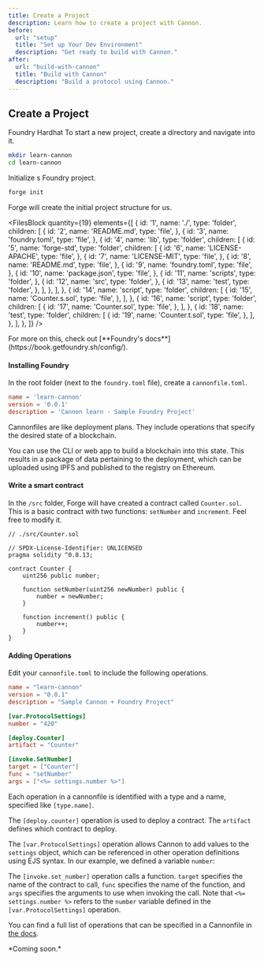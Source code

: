 ```yaml
---
title: Create a Project
description: Learn how to create a project with Cannon.
before:
  url: "setup"
  title: "Set up Your Dev Environment"
  description: "Get ready to build with Cannon."
after:
  url: "build-with-cannon"
  title: "Build with Cannon"
  description: "Build a protocol using Cannon."
---
```


## Create a Project

<Tabs defaultValue="foundry">
  <TabsList className="w-full">
    <TabsTrigger value="foundry" className="w-full">
      <span>Foundry</span>
    </TabsTrigger>
    <TabsTrigger value="hardhat" className="w-full">
      <span>Hardhat</span>
    </TabsTrigger>
  </TabsList>
  <TabsContent value="foundry">
To start a new project, create a directory and navigate into it.

```bash
mkdir learn-cannon
cd learn-cannon
```

Initialize s Foundry project.

```bash
forge init
```

Forge will create the initial project structure for us.

<FilesBlock
quantity={19}
elements={[
  {
    id: '1',
    name: './',
    type: 'folder',
    children: [
      {
        id: '2',
        name: 'README.md',
        type: 'file',
      },
      {
        id: '3',
        name: 'foundry.toml',
        type: 'file',
      },
      {
        id: '4',
        name: 'lib',
        type: 'folder',
        children: [
          {
            id: '5',
            name: 'forge-std',
            type: 'folder',
            children: [
              {
                id: '6',
                name: 'LICENSE-APACHE',
                type: 'file',
              },
              {
                id: '7',
                name: 'LICENSE-MIT',
                type: 'file',
              },
              {
                id: '8',
                name: 'README.md',
                type: 'file',
              },
              {
                id: '9',
                name: 'foundry.toml',
                type: 'file',
              },
              {
                id: '10',
                name: 'package.json',
                type: 'file',
              },
              {
                id: '11',
                name: 'scripts',
                type: 'folder',
              },
              {
                id: '12',
                name: 'src',
                type: 'folder',
              },
              {
                id: '13',
                name: 'test',
                type: 'folder',
              },
            ],
          },
        ],
      },
      {
        id: '14',
        name: 'script',
        type: 'folder',
        children: [
          {
            id: '15',
            name: 'Counter.s.sol',
            type: 'file',
          },
        ],
      },
      {
        id: '16',
        name: 'script',
        type: 'folder',
        children: [
          {
            id: '17',
            name: 'Counter.sol',
            type: 'file',
          },
        ],
      },
      {
        id: '18',
        name: 'test',
        type: 'folder',
        children: [
          {
            id: '19',
            name: 'Counter.t.sol',
            type: 'file',
          },
        ],
      },
    ],
  },
]} />

<Alert variant="info">
  <AlertDescription>
    For more on this, check out [**Foundry's
    docs**](https://book.getfoundry.sh/config/).
  </AlertDescription>
</Alert>

#### Installing Foundry

In the root folder (next to the `foundry.toml` file), create a `cannonfile.toml`.

```toml
name = 'learn-cannon'
version = '0.0.1'
description = 'Cannon learn - Sample Foundry Project'
```

Cannonfiles are like deployment plans. They include operations that specify
the desired state of a blockchain.

You can use the CLI or web app to build a blockchain into this state.
This results in a package of data pertaining to the deployment, which
can be uploaded using IPFS and published to the registry on Ethereum.

#### Write a smart contract

In the `/src` folder, Forge will have created a contract called `Counter.sol`.
This is a basic contract with two functions: `setNumber` and `increment`. Feel free to modify it.

```solidity
// ./src/Counter.sol

// SPDX-License-Identifier: UNLICENSED
pragma solidity ^0.8.13;

contract Counter {
    uint256 public number;

    function setNumber(uint256 newNumber) public {
        number = newNumber;
    }

    function increment() public {
        number++;
    }
}
```

#### Adding Operations

Edit your `cannonfile.toml` to include the following operations.

```toml
name = "learn-cannon"
version = "0.0.1"
description = "Sample Cannon + Foundry Project"

[var.ProtocolSettings]
number = "420"

[deploy.Counter]
artifact = "Counter"

[invoke.SetNumber]
target = ["Counter"]
func = "setNumber"
args = ["<%= settings.number %>"]
```

Each operation in a cannonfile is identified with a type and a name, specified like `[type.name]`.

The `[deploy.counter]` operation is used to deploy a contract. The `artifact` defines which contract to deploy.

The `[var.ProtocolSettings]` operation allows Cannon to add values to the `settings` object, which can be referenced in other operation definitions using EJS syntax. In our example, we defined a variable `number`:

The `[invoke.set_number]` operation calls a function. `target` specifies the name of the contract to call, `func` specifies the name of the function, and `args` specifies the arguments to use when invoking the call. Note that `<%= settings.number %>` refers to the `number` variable defined in the `[var.ProtocolSettings]` operation.

You can find a full list of operations that can be specified in a Cannonfile in [the docs](/learn/cannonfile).

</TabsContent>
  <TabsContent value="hardhat">
*Coming soon.*
  </TabsContent>
</Tabs>